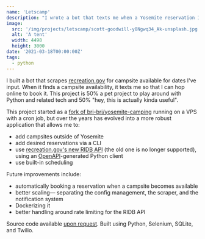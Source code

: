 ```yaml
---
name: 'Letscamp'
description: "I wrote a bot that texts me when a Yosemite reservation I'm interested in becomes available."
image:
  src: '/img/projects/letscamp/scott-goodwill-y8Ngwq34_Ak-unsplash.jpg'
  alt: 'A tent'
  width: 4498
  height: 3000
date: '2021-03-18T00:00:00Z'
tags:
  - python
---
```


I built a bot that scrapes [recreation.gov](https://www.recreation.gov/) for campsite available for dates I've input. When it finds a campsite availability, it texts me so that I can hop online to book it. This project is 50% a pet project to play around with Python and related tech and 50% "hey, this is actually kinda useful".

This project started as a [fork of bri-bri/yosemite-camping](https://github.com/ryanrishi/yosemite-camping) running on a VPS with a cron job, but over the years has evolved into a more robust application that allows me to:
- add campsites outside of Yosemite
- add desired reservations via a CLI
- use [recreation.gov's new RIDB API](https://ridb.recreation.gov/docs) (the old one is no longer supported), using an [OpenAPI](https://github.com/OpenAPITools/openapi-generator)-generated Python client
- use built-in scheduling

Future improvements include:
- automatically booking a reservation when a campsite becomes available
- better scaling&mdash; separating the config management, the scraper, and the notification system
- Dockerizing it
- better handling around rate limiting for the RIDB API

Source code available [upon request](/contact). Built using Python, Selenium, SQLite, and Twilio.
